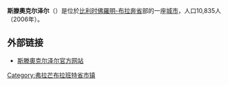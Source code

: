 {{Unreferenced|time=2018-08-14T12:00:44+00:00}}
'''斯滕奧克尔泽尔'''（{{lang-nl|Steenokkerzeel}}）是位於[[比利时|比利时]][[佛羅明-布拉奔省|佛羅明-布拉奔省]]部的一座[[城市|城市]]，人口10,835人（2006年）。

== 外部链接 ==
* [http://www.steenokkerzeel.be/ 斯滕奧克尔泽尔官方网站] {{Wayback|url=http://www.steenokkerzeel.be/ |date=20210118174954 }}

{{佛罗明-布拉奔省市区}}
{{Belgium-geo-stub}}
{{DEFAULTSORT:Steenokkerzeel}}

[[Category:弗拉芒布拉班特省市镇|Category:弗拉芒布拉班特省市镇]]